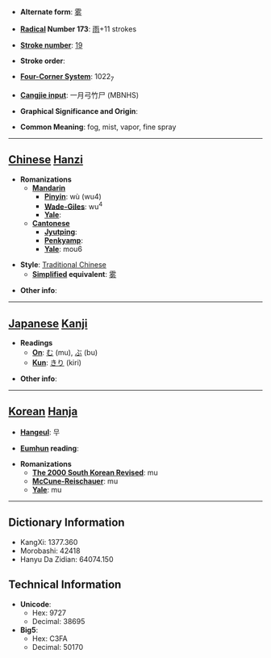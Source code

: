 * '''Alternate form''': [[雾]]

* '''[[Wiktionary:Chinese radical index| Radical]] Number 173''': [[Wiktionary:Chinese radical index 雨|雨]]+11 strokes

* '''[[Wiktionary:Chinese total strokes index|Stroke number]]''': [[Wiktionary:Chinese total strokes index 19|19]]

* '''Stroke order''': 

* '''[[Wiktionary:Chinese four corner index|Four-Corner System]]''': 1022<sub>7</sub>

* '''[[Wiktionary:Chinese Cangjie index|Cangjie input]]''': 一月弓竹尸 (MBNHS)

* '''Graphical Significance and Origin''': 

* '''Common Meaning''': fog, mist, vapor, fine spray

----

== [[Chinese]] [[Hanzi]] ==

* '''Romanizations'''
** '''[[Mandarin]]'''
*** '''[[Pinyin]]''': wù (wu4)
*** '''[[Wade-Giles]]''': wu<sup>4</sup>
*** '''[[Yale]]''': 
** '''[[Cantonese]]'''
*** '''[[Jyutping]]''':
*** '''[[Penkyamp]]''': 
*** '''[[Yale]]''': mou6

* '''Style''': [[Traditional Chinese]] 
** '''[[Simplified Chinese|Simplified]] equivalent''': [[雾]]

* '''Other info''': 

----

== [[Japanese]] [[Kanji]] ==

* '''Readings'''
** '''[[On]]''': [[む]] (mu), [[ぶ]] (bu)
** '''[[Kun]]''': [[きり]] (kiri)

* '''Other info''':  

----

== [[Korean]] [[Hanja]] ==

* '''[[Hangeul]]''': 무

* '''[[Eumhun]] reading''': 

* '''Romanizations'''
** '''[[The 2000 South Korean Revised Romanization|The 2000 South Korean Revised]]''': mu
** '''[[McCune-Reischauer]]''': mu
** '''[[Yale]]''': mu

----

== Dictionary Information ==

* KangXi: 1377.360
* Morobashi: 42418
* Hanyu Da Zidian: 64074.150

== Technical Information ==

* '''Unicode''':
** Hex: 9727
** Decimal: 38695
* '''Big5''':
** Hex: C3FA
** Decimal: 50170